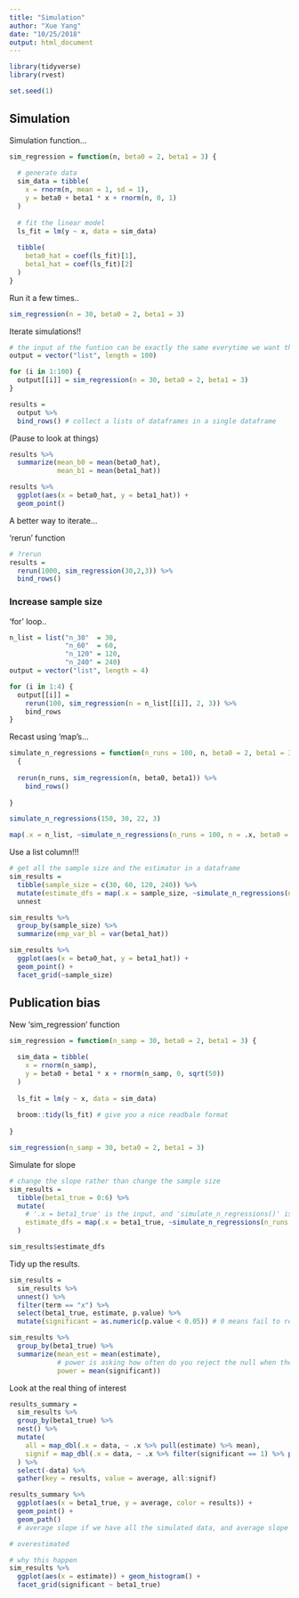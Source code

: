 ```yaml
---
title: "Simulation"
author: "Xue Yang"
date: "10/25/2018"
output: html_document
---
```


```r
library(tidyverse)
library(rvest)


```

```r
set.seed(1)

```


## Simulation

Simulation function...

```r
sim_regression = function(n, beta0 = 2, beta1 = 3) {
  
  # generate data
  sim_data = tibble(
    x = rnorm(n, mean = 1, sd = 1),
    y = beta0 + beta1 * x + rnorm(n, 0, 1)
  )
  
  # fit the linear model
  ls_fit = lm(y ~ x, data = sim_data)
  
  tibble(
    beta0_hat = coef(ls_fit)[1],
    beta1_hat = coef(ls_fit)[2]
  )
}
```

Run it a few times..

```r
sim_regression(n = 30, beta0 = 2, beta1 = 3)
```

Iterate simulations!!

```r

# the input of the funtion can be exactly the same everytime we want this funtion, so we only need to create output
output = vector("list", length = 100)

for (i in 1:100) {
  output[[i]] = sim_regression(n = 30, beta0 = 2, beta1 = 3)
}

results = 
  output %>% 
  bind_rows() # collect a lists of dataframes in a single dataframe
```


(Pause to look at things)

```r
results %>% 
  summarize(mean_b0 = mean(beta0_hat),
            mean_b1 = mean(beta1_hat))

results %>% 
  ggplot(aes(x = beta0_hat, y = beta1_hat)) +
  geom_point()
```

A better way to iterate...

'rerun' function

```r
# ?rerun
results = 
  rerun(1000, sim_regression(30,2,3)) %>% 
  bind_rows()
```

### Increase sample size

'for' loop..

```r
n_list = list("n_30"  = 30, 
              "n_60"  = 60, 
              "n_120" = 120, 
              "n_240" = 240)
output = vector("list", length = 4)

for (i in 1:4) {
  output[[i]] = 
    rerun(100, sim_regression(n = n_list[[i]], 2, 3)) %>% 
    bind_rows
}
```

Recast using 'map's...

```r
simulate_n_regressions = function(n_runs = 100, n, beta0 = 2, beta1 = 3) 
  {
  
  rerun(n_runs, sim_regression(n, beta0, beta1)) %>% 
    bind_rows()
  
}

simulate_n_regressions(150, 30, 22, 3)

map(.x = n_list, ~simulate_n_regressions(n_runs = 100, n = .x, beta0 = 2, beta1 = 3))
```


Use a list column!!!

```r
# get all the sample size and the estimator in a dataframe
sim_results = 
  tibble(sample_size = c(30, 60, 120, 240)) %>% 
  mutate(estimate_dfs = map(.x = sample_size, ~simulate_n_regressions(n_runs = 1000, n = .x, beta0 = 2, beta1 = 3))) %>% 
  unnest
```

```r
sim_results %>% 
  group_by(sample_size) %>% 
  summarize(emp_var_bl = var(beta1_hat))
```


```r
sim_results %>% 
  ggplot(aes(x = beta0_hat, y = beta1_hat)) +
  geom_point() +
  facet_grid(~sample_size)
```


## Publication bias

New 'sim_regression' function

```r
sim_regression = function(n_samp = 30, beta0 = 2, beta1 = 3) {
  
  sim_data = tibble(
    x = rnorm(n_samp),
    y = beta0 + beta1 * x + rnorm(n_samp, 0, sqrt(50))
  )
  
  ls_fit = lm(y ~ x, data = sim_data)
  
  broom::tidy(ls_fit) # give you a nice readbale format
  
}

sim_regression(n_samp = 30, beta0 = 2, beta1 = 3)
```


Simulate for slope
```r
# change the slope rather than change the sample size
sim_results = 
  tibble(beta1_true = 0:6) %>% 
  mutate(
    # '.x = beta1_true' is the input, and 'simulate_n_regressions()' is the function
    estimate_dfs = map(.x = beta1_true, ~simulate_n_regressions(n_runs = 10000, n = 30, beta1 = .x))
  ) 

sim_results$estimate_dfs

```


Tidy up the results.

```r
sim_results = 
  sim_results %>% 
  unnest() %>% 
  filter(term == "x") %>% 
  select(beta1_true, estimate, p.value) %>% 
  mutate(significant = as.numeric(p.value < 0.05)) # 0 means fail to reject, not siginifcant

```


```r
sim_results %>% 
  group_by(beta1_true) %>% 
  summarize(mean_est = mean(estimate),
            # power is asking how often do you reject the null when there is a significant ( the probability to reject the null when it is false)
            power = mean(significant)) 
```

Look at the real thing of interest

```r
results_summary = 
  sim_results %>% 
  group_by(beta1_true) %>%
  nest() %>% 
  mutate(
    all = map_dbl(.x = data, ~ .x %>% pull(estimate) %>% mean),
    signif = map_dbl(.x = data, ~ .x %>% filter(significant == 1) %>% pull(estimate) %>% mean)
  ) %>% 
  select(-data) %>% 
  gather(key = results, value = average, all:signif) 

results_summary %>% 
  ggplot(aes(x = beta1_true, y = average, color = results)) + 
  geom_point() +
  geom_path() 
  # average slope if we have all the simulated data, and average slope if all we have is signiificant trials data

# overestimated
```

```r
# why this happen
sim_results %>% 
  ggplot(aes(x = estimate)) + geom_histogram() + 
  facet_grid(significant ~ beta1_true)
```


